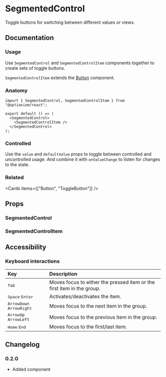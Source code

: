 
# SegmentedControl

Toggle buttons for switching between different values or views.

<Links component="segmented-control" />

## Documentation

### Usage

Use `SegmentedControl` and `SegmentedControlItem` components together to create sets of toggle buttons.

`SegmentedControlItem` extends the [Button](./button/) component.

<Demo component="segmented-control/usage" />

### Anatomy

```tsx
import { SegmentedControl, SegmentedControlItem } from "@optiaxiom/react";

export default () => (
  <SegmentedControl>
    <SegmentedControlItem />
  </SegmentedControl>
);
```

### Controlled

Use the `value` and `defaultValue` props to toggle between controlled and uncontrolled usage. And combine it with `onValueChange` to listen for changes to the state.

<Demo component="segmented-control/controlled-usage" />

### Related

<Cards items={["Button", "ToggleButton"]} />

## Props

### SegmentedControl

<PropsTable component="SegmentedControl" />

### SegmentedControlItem

<PropsTable component="SegmentedControlItem" />

## Accessibility

### Keyboard interactions

| Key                                                                                 | Description                                                            |
| :---------------------------------------------------------------------------------- | :--------------------------------------------------------------------- |
| <Kbd>Tab</Kbd>                                                                      | Moves focus to either the pressed item or the first item in the group. |
| <Flex flexDirection="row" gap="8"><Kbd>Space</Kbd> <Kbd>Enter</Kbd></Flex>          | Activates/deactivates the item.                                        |
| <Flex flexDirection="row" gap="8"><Kbd>ArrowDown</Kbd> <Kbd>ArrowRight</Kbd></Flex> | Moves focus to the next item in the group.                             |
| <Flex flexDirection="row" gap="8"><Kbd>ArrowUp</Kbd> <Kbd>ArrowLeft</Kbd></Flex>    | Moves focus to the previous item in the group.                         |
| <Flex flexDirection="row" gap="8"><Kbd>Home</Kbd> <Kbd>End</Kbd></Flex>             | Moves focus to the first/last item.                                    |

## Changelog

### 0.2.0

- Added component

